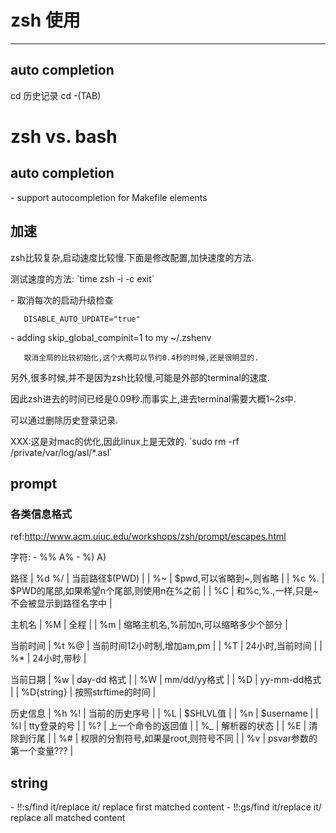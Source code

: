 = zsh 使用 =
----

== auto completion ==
cd 历史记录
cd -(TAB)

= zsh vs. bash =
== auto completion ==
- support autocompletion for Makefile elements

== 加速 ==
zsh比较复杂,启动速度比较慢.下面是修改配置,加快速度的方法.

测试速度的方法:
`time zsh -i -c exit`

- 取消每次的启动升级检查
    DISABLE_AUTO_UPDATE="true"
- adding skip_global_compinit=1 to my ~/.zshenv
    取消全局的比较初始化,这个大概可以节约0.4秒的时候,还是很明显的.

另外,很多时候,并不是因为zsh比较慢,可能是外部的terminal的速度.

因此zsh进去的时间已经是0.09秒.而事实上,进去terminal需要大概1~2s中.

可以通过删除历史登录记录.

XXX:这是对mac的优化,因此linux上是无效的.
`sudo rm -rf /private/var/log/asl/*.asl`

== prompt ==

=== 各类信息格式 ===
ref:[[http://www.acm.uiuc.edu/workshops/zsh/prompt/escapes.html]]

字符:
- %%    A%
- %)    A)

路径
| %d %/ | 当前路径$(PWD)                            |
| %~    | $pwd,可以省略到~,则省略                   |
| %c %. | $PWD的尾部,如果希望n个尾部,则使用n在%之前 |
| %C    | 和%c,%.,一样,只是~不会被显示到路径名字中  |

主机名
| %M | 全程                                 |
| %m | 缩略主机名,%前加n,可以缩略多少个部分 |

当前时间
| %t %@ | 当前时间12小时制,增加am,pm |
| %T    | 24小时,当前时间            |
| %*    | 24小时,带秒                |

当前日期
| %w         | day-dd 格式        |
| %W         | mm/dd/yy格式       |
| %D         | yy-mm-dd格式       |
| %D{string} | 按照strftime的时间 |

历史信息
| %h %! | 当前的历史序号                       |
| %L    | $SHLVL值                             |
| %n    | $username                            |
| %l    | tty登录的号                          |
| %?    | 上一个命令的返回值                   |
| %_    | 解析器的状态                         |
| %E    | 清除到行尾                           |
| %#    | 权限的分割符号,如果是root,则符号不同 |
| %v    | psvar参数的第一个变量???             |

== string ==
- !!:s/find it/replace it/      replace first matched content
- !!:gs/find it/replace it/      replace all matched content

